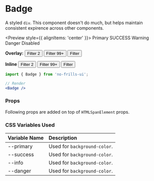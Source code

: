 
<Meta title='Declarative Components/Badge' component={Badge} />

# Badge

A styled `div`. This component doesn't do much, but helps maintain consistent expirence across other components.

<Preview style={{ alignItems: 'center' }}>
    <Badge inline type={BADGE_TYPE.PRIMARY}>Primary</Badge>
    <Badge inline type={BADGE_TYPE.SUCCESS}>SUCCESS</Badge>
    <Badge inline type={BADGE_TYPE.WARNING}>Warning</Badge>
    <Badge inline type={BADGE_TYPE.DANGER}>Danger</Badge>
    <Badge inline type={BADGE_TYPE.DISABLED}>Disabled</Badge>
</Preview>

**Overlay:**
<Preview>
    <Button>Filter <Badge>2</Badge></Button>
    <Button>Filter <Badge type={BADGE_TYPE.OVERLAY}>99+</Badge></Button>
    <Button>Filter <Badge type={BADGE_TYPE.OVERLAY}/></Button>
</Preview>

**Inline**
<Preview>
    <Button>Filter <Badge inline>2</Badge></Button>
    <Button>Filter <Badge inline type={BADGE_TYPE.OVERLAY}>99+</Badge></Button>
    <Button>Filter <Badge inline type={BADGE_TYPE.OVERLAY}/></Button>
</Preview>

```jsx
import { Badge } from 'no-frills-ui';

// Render
<Badge />
```
### Props

Following props are added on top of `HTMLSpanElement` props.
<Props of={Badge} />

### CSS Variables Used

| Variable Name | Description |
| :- | :- |
| --primary | Used for `background-color`. |
| --success | Used for `background-color`. |
| --info | Used for `background-color`. |
| --danger | Used for `background-color`. |

